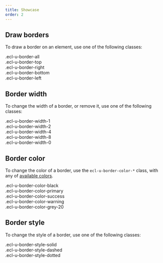 ```yaml
---
title: Showcase
order: 2
---
```



## Draw borders

To draw a border on an element, use one of the following classes:

<Playground>
  <div className="demo-item ecl-u-border-all">.ecl-u-border-all</div>
  <div className="demo-item ecl-u-border-top">.ecl-u-border-top</div>
  <div className="demo-item ecl-u-border-right">.ecl-u-border-right</div>
  <div className="demo-item ecl-u-border-bottom">.ecl-u-border-bottom</div>
  <div className="demo-item ecl-u-border-left">.ecl-u-border-left</div>
</Playground>

## Border width

To change the width of a border, or remove it, use one of the following classes:

<Playground>
  <div className="demo-item ecl-u-border-all ecl-u-border-width-1">
    .ecl-u-border-width-1
  </div>
  <div className="demo-item ecl-u-border-all ecl-u-border-width-2">
    .ecl-u-border-width-2
  </div>
  <div className="demo-item ecl-u-border-all ecl-u-border-width-4">
    .ecl-u-border-width-4
  </div>
  <div className="demo-item ecl-u-border-all ecl-u-border-width-8">
    .ecl-u-border-width-8
  </div>
  <div className="demo-item ecl-u-border-all ecl-u-border-width-0">
    .ecl-u-border-width-0
  </div>
</Playground>

## Border color

To change the color of a border, use the `ecl-u-border-color-*` class,
with any of <a href="https://v2--europa-component-library.netlify.com/ec/guidelines/colours/">available colors</a>.

<Playground>
  <div className="demo-item ecl-u-border-all ecl-u-border-width-2 ecl-u-border-color-black">
    .ecl-u-border-color-black
  </div>
  <div className="demo-item ecl-u-border-all ecl-u-border-width-2 ecl-u-border-color-primary">
    .ecl-u-border-color-primary
  </div>
  <div className="demo-item ecl-u-border-all ecl-u-border-width-2 ecl-u-border-color-success">
    .ecl-u-border-color-success
  </div>
  <div className="demo-item ecl-u-border-all ecl-u-border-width-2 ecl-u-border-color-warning">
    .ecl-u-border-color-warning
  </div>
  <div className="demo-item ecl-u-border-all ecl-u-border-width-2 ecl-u-border-color-grey-20">
    .ecl-u-border-color-grey-20
  </div>
</Playground>

## Border style

To change the style of a border, use one of the following classes:

<Playground>
  <div className="demo-item ecl-u-border-all ecl-u-border-style-solid">
    .ecl-u-border-style-solid
  </div>
  <div className="demo-item ecl-u-border-all ecl-u-border-style-dashed">
    .ecl-u-border-style-dashed
  </div>
  <div className="demo-item ecl-u-border-all ecl-u-border-style-dotted">
    .ecl-u-border-style-dotted
  </div>
</Playground>

